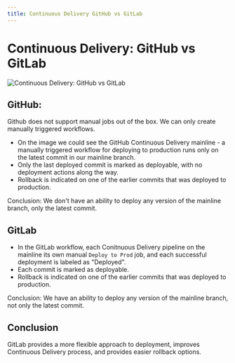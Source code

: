 ```yaml
---
title: Continuous Delivery GitHub vs GitLab
---
```


# Continuous Delivery: GitHub vs GitLab

![Continuous Delivery: GitHub vs GitLab](/img/cd-github-vs-gitlab.png)

## GitHub:

Github does not support manual jobs out of the box. We can only create manually triggered workflows.

- On the image we could see the GitHub Continuous Delivery mainline - a manually triggered workflow for deploying to production runs only on the latest commit in our mainline branch.
- Only the last deployed commit is marked as deployable, with no deployment actions along the way.
- Rollback is indicated on one of the earlier commits that was deployed to production.

Conclusion: We don't have an ability to deploy any version of the mainline branch, only the latest commit.

## GitLab

- In the GitLab workflow, each Conitnuous Delivery pipeline on the mainline its own manual `Deploy to Prod` job, and each successful deployment is labeled as "Deployed".
- Each commit is marked as deployable.
- Rollback is indicated on one of the earlier commits that was deployed to production.

Conclusion: We have an ability to deploy any version of the mainline branch, not only the latest commit.

## Conclusion

GitLab provides a more flexible approach to deployment, improves Continuous Delivery process, and provides easier rollback options.
